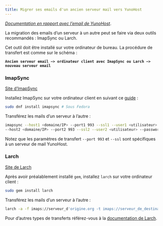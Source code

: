 ```yaml
---
title: Migrer ses emails d'un ancien serveur mail vers YunoHost
---
```


*[Documentation en rapport avec l’email de YunoHost](/admin/admin_guide/email)*.

La migration des emails d’un serveur à un autre peut se faire via deux outils recommandés : ImapSync ou Larch.

Cet outil doit être installé sur votre ordinateur de bureau. La procédure de transfert est comme sur le schéma :

**`Ancien serveur email −> ordinateur client avec ImapSync ou Larch −> nouveau serveur email`**

### ImapSync

[Site d’ImapSync](http://imapsync.lamiral.info/)

Installez ImapSync sur votre ordinateur client en suivant ce [guide](http://imapsync.lamiral.info/INSTALL) :

```bash
sudo dnf install imapsync # Sous Fedora
```

Transférez les mails d’un serveur à l’autre :

```bash
imapsync --host1 <domaine/IP> --port1 993 --ssl1 --user1 <utilisateur> --password1 <mdp> \
--host2 <domaine/IP> --port2 993 --ssl2 --user2 <utilisateur> --password2 <mot de passe>
```

Notez que les paramètres de transfert `--port 993` et `--ssl` sont spécifiques à un serveur de mail YunoHost.

### Larch

[Site de Larch](https://github.com/rgrove/larch/)

Après avoir préalablement installé `gem`, installez `larch` sur votre ordinateur client :

```bash
sudo gem install larch
```

Transférez les mails d’un serveur à l’autre :

```bash
larch -a -f imaps://serveur_d'origine.org -t imaps://serveur_de_destination.org
```

Pour d’autres types de transferts référez-vous à la [documentation de Larch](https://github.com/rgrove/larch#label-Usage).
